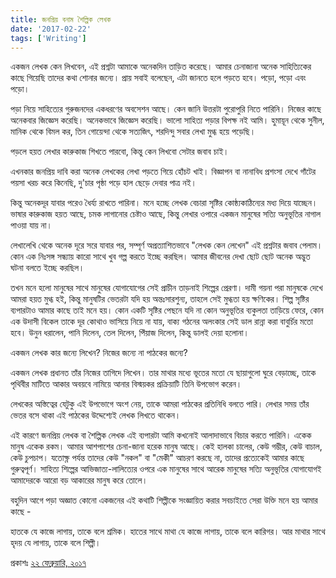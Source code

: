 ```yaml
---
title: জনপ্রিয় বনাম শৈল্পিক লেখক
date: '2017-02-22'
tags: ['Writing']
---
```


একজন লেখক কেন লিখবেন, এই প্রশ্নটা আমাকে অনেকদিন তাড়িত করেছে। আমার চেনাজানা অনেক সাহিত্যিকের কাছে গিয়েছি তাদের কথা শোনার জন্যে। প্রায় সবাই বলেছেন, এটা জানতে হলে পড়তে হবে। পড়ো, পড়ো এবং পড়ো।

 

পড়া নিয়ে সাহিত্যের গুরুজনদের একধরণের অবসেশন আছে। কেন জানি উত্তরটা পুরোপুরি নিতে পারিনি। নিজের কাছে অনেকবার জিজ্ঞেস করেছি। অনেকভাবে জিজ্ঞেস করেছি। ভালো সাহিত্য পড়ার বিপক্ষ নই আমি। হুমায়ূন থেকে সুনীল, মানিক থেকে বিমল কর, তিন গোয়েন্দা থেকে সত্যজিৎ, শরদিন্দু সবার লেখা মুগ্ধ হয়ে পড়েছি।

 

পড়লে হয়ত লেখার কারুকাজ শিখতে পারবো, কিন্তু কেন লিখবো সেটার জবাব চাই।

 

এখনকার জনপ্রিয় দাবি করা অনেক লেখকের লেখা পড়তে গিয়ে হোঁচট খাই। বিজ্ঞাপন বা নানাবিধ প্রশংসা দেখে গাঁটের পয়সা খরচ করে কিনেছি, দু'চার পৃষ্ঠা পড়ে হাল ছেড়ে দেবার পাত্র নই।

 

কিন্তু অনেকদূর যাবার পরেও ধৈর্য্য রাখতে পারিনা। মনে হচ্ছে লেখক বেচারা সৃষ্টির কোষ্ঠ্যকাঠিন্যের মধ্য দিয়ে যাচ্ছেন। ভাষার কারুকাজ হয়ত আছে, চমক লাগানোর চেষ্টাও আছে, কিন্তু লেখার ওপারে একজন মানুষের সত্যি অনুভূতির নাগাল পাওয়া যায় না।

 

লেখালেখি থেকে অনেক দূরে সরে যাবার পর, সম্পূর্ণ অপ্রত্যাশিতভাবে "লেখক কেন লেখেন" এই প্রশ্নটার জবাব পেলাম। কোন এক নিঃসঙ্গ সন্ধ্যায় কারো সাথে খুব গল্প করতে ইচ্ছে করছিল। আমার জীবনের দেখা ছোট ছোট অনেক অদ্ভুত ঘটনা বলতে ইচ্ছে করছিল।

 

তখন মনে হলো মানুষের সাথে মানুষের যোগাযোগের সেই প্রাচীন তাড়নাই শিল্পের প্রেরণা। দামী গয়না পরা মানুষকে দেখে আমরা হয়ত মুগ্ধ হই, কিন্তু মানুষটির ভেতরটা যদি হয় অন্তঃসারশুন্য, তাহলে সেই মুগ্ধতা হয় ক্ষণিকের। শিল্প সৃষ্টির ব্যপারটাও আমার কাছে তাই মনে হয়। কোন একটি সৃষ্টির পেছনে যদি না কোন অনুভূতির ব্যকুলতা তাড়িয়ে ফেরে, কোন এক উদাসী বিকেল তাকে দূর কোথাও ভাসিয়ে নিয়ে না যায়, বাক্য গঠনের অলংকার সেই ডাল রান্না করা বাবুর্চির মতো হবে। উনুন ধরালেন, পানি দিলেন, তেল দিলেন, পিঁয়াজ দিলেন, কিন্তু ডালই দেয়া হলোনা।

 

একজন লেখক কার জন্যে লিখেন? নিজের জন্যে না পাঠকের জন্যে?

 

একজন লেখক প্রধানত তাঁর নিজের তাগিদে লিখেন। তার মাথার মধ্যে ভূতের মতো যে ছায়াগুলো ঘুরে বেড়াচ্ছে, তাকে পৃথিবীর মাটিতে আকার অবয়বে নামিয়ে আনার বিস্ময়কর প্রক্রিয়াটি তিনি উপভোগ করেন।

 

লেখকের অস্তিত্বের যেটুকু এই উপভোগে অংশ নেয়, তাকে আমরা পাঠকের প্রতিনিধি বলতে পারি। লেখার সময় তাঁর ভেতর বসে থাকা এই পাঠকের উদ্দেশ্যেই লেখক লিখতে থাকেন।

 

এই কারণে জনপ্রিয় লেখক বা শৈল্পিক লেখক এই ব্যপারটা আমি কখনোই আলাদাভাবে বিচার করতে পারিনি। একেক মানুষ একেক রকম। আমার আশপাশের চেনা-জানা হরেক মানুষ আছে। কেই হালকা চালের, কেউ গম্ভীর, কেউ বাচাল, কেউ চুপচাপ। যতোক্ষ্ণ পর্যন্ত তাদের কেউ "নকল" বা "মেকী" আচরণ করছে না, তাদের প্রত্যেকেই আমার কাছে গুরুত্বপূর্ণ। সাহিত্য শিল্পের আভিজাত্য-লালিত্যের ওপরে এক মানুষের সাথে আরেক মানুষের সত্যি অনুভূতির যোগাযোগই আমাদেরকে আরো বড় আকারের মানুষ করে তোলে।

 

বহুদিন আগে পড়া অজ্ঞাত কোনো একজনের এই কথাটি শিল্পীকে সংজ্ঞায়িত করার সবচাইতে সেরা উক্তি মনে হয় আমার কাছে -

 

হাতকে যে কাজে লাগায়, তাকে বলে শ্রমিক। হাতের সাথে মাথা যে কাজে লাগায়, তাকে বলে কারিগর। আর মাথার সাথে হৃদয় যে লাগায়, তাকে বলে শিল্পী।

 

প্রকাশঃ [২২ ফেব্রুয়ারি, ২০১৭](https://www.facebook.com/ashraful.alam/posts/10154140303905583)
